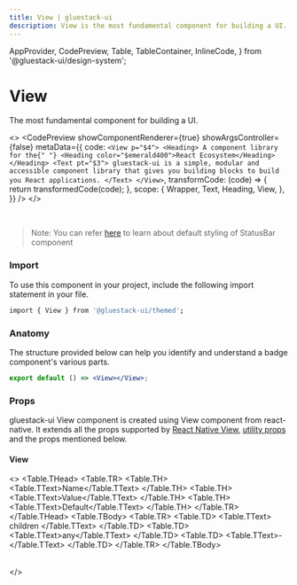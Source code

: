 ```yaml
---
title: View | gluestack-ui
description: View is the most fundamental component for building a UI.
---
```


  AppProvider,
  CodePreview,
  Table,
  TableContainer,
  InlineCode,
} from '@gluestack-ui/design-system';

<Meta title="common/components/View" />

# View

The most fundamental component for building a UI.

<>
  <CodePreview
    showComponentRenderer={true}
    showArgsController={false}
    metaData={{
      code: `
       <View p="$4">
      <Heading>
        A component library for the{" "}
        <Heading color="$emerald400">React Ecosystem</Heading>
      </Heading>
      <Text pt="$3">
        gluestack-ui is a simple, modular and accessible component library that
        gives you building blocks to build you React applications.
      </Text>
    </View>
`,
      transformCode: (code) => {
        return transformedCode(code);
      },
      scope: {
        Wrapper,
        Text,
        Heading,
        View,
      },
    }}
  />
</>

<br />

> Note: You can refer [here](https://github.com/gluestack/gluestack-ui/tree/main/packages/themed/src/components/View/styled-components) to learn about default styling of StatusBar component

### Import

To use this component in your project, include the following import statement in your file.

```bash
import { View } from '@gluestack-ui/themed';
```

### Anatomy

The structure provided below can help you identify and understand a badge component's various parts.

```jsx
export default () => <View></View>;
```

### Props

gluestack-ui View component is created using View component from react-native. It extends all the props supported by [React Native View](https://reactnative.dev/docs/view#props), [utility props](/ui/docs/styling/utility-and-sx-props) and the props mentioned below.

#### View

<>
  <TableContainer>
    <Table>
      <Table.THead>
        <Table.TR>
          <Table.TH>
            <Table.TText>Name</Table.TText>
          </Table.TH>
          <Table.TH>
            <Table.TText>Value</Table.TText>
          </Table.TH>
          <Table.TH>
            <Table.TText>Default</Table.TText>
          </Table.TH>
        </Table.TR>
      </Table.THead>
      <Table.TBody>
        <Table.TR>
          <Table.TD>
            <Table.TText>
              <InlineCode>children</InlineCode>
            </Table.TText>
          </Table.TD>
          <Table.TD>
            <Table.TText>any</Table.TText>
          </Table.TD>
          <Table.TD>
            <Table.TText>-</Table.TText>
          </Table.TD>
        </Table.TR>
      </Table.TBody>
    </Table>
  </TableContainer>
</>
